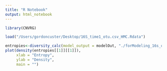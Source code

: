 ```yaml
---
title: "R Notebook"
output: html_notebook
---
```


```r
library(CNVRG)
```

```r
load("/Users/gordoncuster/Desktop/16S_time1_otu.csv_HMC.Rdata")
```

```r
entropies<-diversity_calc(model_output = modelOut, "./forModeling_16s_otuTables/16S_time1_otu.csv", params = "pi", entropy_measure = "shannon", equivalents = T)
plot(density(entropies[[1]][[1]]),
     xlab = "Entropy",
     ylab = "Density",
     main = "")

```

